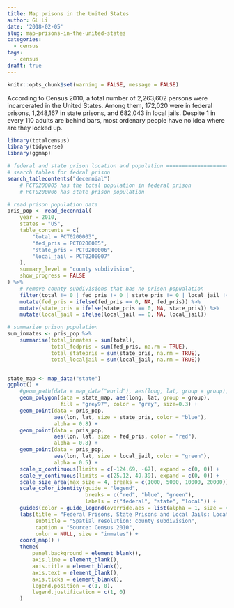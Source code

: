 ```yaml
---
title: Map prisons in the United States
author: GL Li
date: '2018-02-05'
slug: map-prisons-in-the-united-states
categories:
  - census
tags:
  - census
draft: true
---
```

```r
knitr::opts_chunk$set(warning = FALSE, message = FALSE)

```


According to Census 2010, a total number of 2,263,602 persons were incarcerated in the United States. Among them, 172,020 were in federal  prisons, 1,248,167 in state prisons, and 682,043 in local jails. Despite 1 in every 110 adults are behind bars, most ordenary people have no idea where are they locked up. 



```r
library(totalcensus)
library(tidyverse)
library(ggmap)

# federal and state prison location and population =============================
# search tables for fedral prison
search_tablecontents("decennial")
    # PCT0200005 has the total population in federal prison
    # PCT0200006 has state prison population

# read prison population data
pris_pop <- read_decennial(
    year = 2010,
    states = "US",
    table_contents = c(
        "total = PCT0200003", 
        "fed_pris = PCT0200005", 
        "state_pris = PCT0200006",
        "local_jail = PCT0200007"
    ),
    summary_level = "county subdivision",
    show_progress = FALSE
) %>%
    # remove county subdivisions that has no prison popualation
    filter(total != 0 | fed_pris != 0 | state_pris != 0 | local_jail != 0) %>%
    mutate(fed_pris = ifelse(fed_pris == 0, NA, fed_pris)) %>%
    mutate(state_pris = ifelse(state_pris == 0, NA, state_pris)) %>%
    mutate(local_jail = ifelse(local_jail == 0, NA, local_jail))

# summarize prison population
sum_inmates <- pris_pop %>%
    summarise(total_inmates = sum(total),
              total_fedpris = sum(fed_pris, na.rm = TRUE),
              total_statepris = sum(state_pris, na.rm = TRUE),
              total_localjail = sum(local_jail, na.rm = TRUE))


state_map <- map_data("state")
ggplot() +
    #geom_path(data = map_data("world"), aes(long, lat, group = group), color = "grey", size=0.5) +
    geom_polygon(data = state_map, aes(long, lat, group = group), 
                 fill = "grey97", color = "grey", size=0.3) +
    geom_point(data = pris_pop,
               aes(lon, lat, size = state_pris, color = "blue"),
               alpha = 0.8) +
    geom_point(data = pris_pop,
               aes(lon, lat, size = fed_pris, color = "red"),
               alpha = 0.8) +
    geom_point(data = pris_pop,
               aes(lon, lat, size = local_jail, color = "green"),
               alpha = 0.5) +
    scale_x_continuous(limits = c(-124.69, -67), expand = c(0, 0)) +
    scale_y_continuous(limits = c(25.12, 49.39), expand = c(0, 0)) +
    scale_size_area(max_size = 4, breaks = c(1000, 5000, 10000, 20000)) +
    scale_color_identity(guide = "legend",
                         breaks = c("red", "blue", "green"),
                         labels = c("federal", "state", "local")) +
    guides(color = guide_legend(override.aes = list(alpha = 1, size = 4))) +
    labs(title = "Federal Prisons, State Prisons and Local Jails: Location and Number of Inmates ",
         subtitle = "Spatial resolution: county subdivision",
         caption = "Source: Census 2010",
         color = NULL, size = "inmates") +
    coord_map() +
    theme(
        panel.background = element_blank(),
        axis.line = element_blank(),
        axis.title = element_blank(),
        axis.text = element_blank(),
        axis.ticks = element_blank(),
        legend.position = c(1, 0),
        legend.justification = c(1, 0)
    )
```


